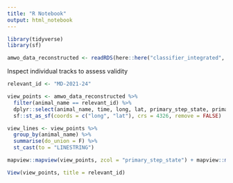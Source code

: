 ```yaml
---
title: "R Notebook"
output: html_notebook
---
```


```r
library(tidyverse)
library(sf)

amwo_data_reconstructed <- readRDS(here::here("classifier_integrated", "fac_primary_state_delineation.rds"))
```

Inspect individual tracks to assess validity
```r
relevant_id <- "MD-2021-24"

view_points <- amwo_data_reconstructed %>%
  filter(animal_name == relevant_id) %>% 
  dplyr::select(animal_name, time, long, lat, primary_step_state, primary_point_state) %>%
  sf::st_as_sf(coords = c("long", "lat"), crs = 4326, remove = FALSE) 

view_lines <- view_points %>%
  group_by(animal_name) %>%
  summarise(do_union = F) %>%
  st_cast(to = "LINESTRING")

mapview::mapview(view_points, zcol = "primary_step_state") + mapview::mapview(view_lines)
```


```r
View(view_points, title = relevant_id)
```

